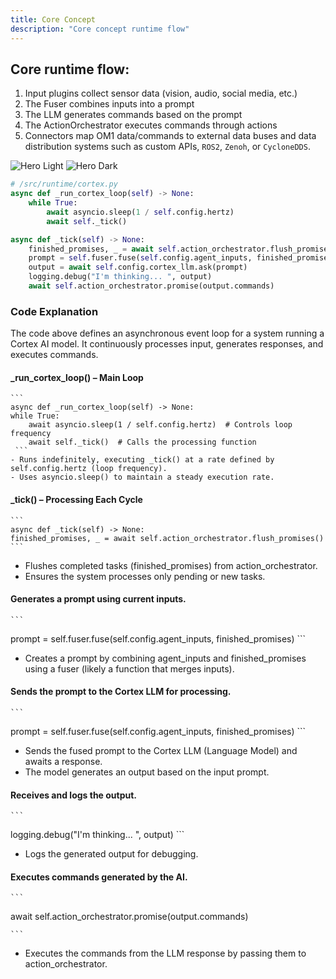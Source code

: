```yaml
---
title: Core Concept
description: "Core concept runtime flow"
---
```


## Core runtime flow:

1. Input plugins collect sensor data (vision, audio, social media, etc.)
2. The Fuser combines inputs into a prompt
3. The LLM generates commands based on the prompt
4. The ActionOrchestrator executes commands through actions
5. Connectors map OM1 data/commands to external data buses and data distribution systems such as custom APIs, `ROS2`, `Zenoh`, or `CycloneDDS`.

<img
  className="block dark:hidden"
  src="/assets/flow.png"
  alt="Hero Light"
/>
<img
  className="hidden dark:block"
  src="/assets/flow.png"
  alt="Hero Dark"
/>


```python Core Runtime System
# /src/runtime/cortex.py
async def _run_cortex_loop(self) -> None:
    while True:
        await asyncio.sleep(1 / self.config.hertz)
        await self._tick()

async def _tick(self) -> None:
    finished_promises, _ = await self.action_orchestrator.flush_promises()
    prompt = self.fuser.fuse(self.config.agent_inputs, finished_promises)
    output = await self.config.cortex_llm.ask(prompt)
    logging.debug("I'm thinking... ", output)
    await self.action_orchestrator.promise(output.commands)
```

### Code Explanation

The code above defines an asynchronous event loop for a system running a Cortex AI model. It continuously processes input, generates responses, and executes commands.

#### _run_cortex_loop() – Main Loop

    ```
    async def _run_cortex_loop(self) -> None:
    while True:
        await asyncio.sleep(1 / self.config.hertz)  # Controls loop frequency
        await self._tick()  # Calls the processing function
     ```
    - Runs indefinitely, executing _tick() at a rate defined by self.config.hertz (loop frequency).
    - Uses asyncio.sleep() to maintain a steady execution rate.

#### _tick() – Processing Each Cycle
    ```
    async def _tick(self) -> None:
    finished_promises, _ = await self.action_orchestrator.flush_promises()
    ```
   - Flushes completed tasks (finished_promises) from action_orchestrator.
   - Ensures the system processes only pending or new tasks.

#### Generates a prompt using current inputs.
    ```
   prompt = self.fuser.fuse(self.config.agent_inputs, finished_promises)
    ```
   - Creates a prompt by combining agent_inputs and finished_promises using a fuser (likely a function that merges inputs).

#### Sends the prompt to the Cortex LLM for processing.
    ```
   prompt = self.fuser.fuse(self.config.agent_inputs, finished_promises)
    ```
   - Sends the fused prompt to the Cortex LLM (Language Model) and awaits a response.
   - The model generates an output based on the input prompt.

#### Receives and logs the output.
    ```
   logging.debug("I'm thinking... ", output)
    ```
   - Logs the generated output for debugging.

#### Executes commands generated by the AI.
    ```
   await self.action_orchestrator.promise(output.commands)

    ```
   - Executes the commands from the LLM response by passing them to action_orchestrator.
